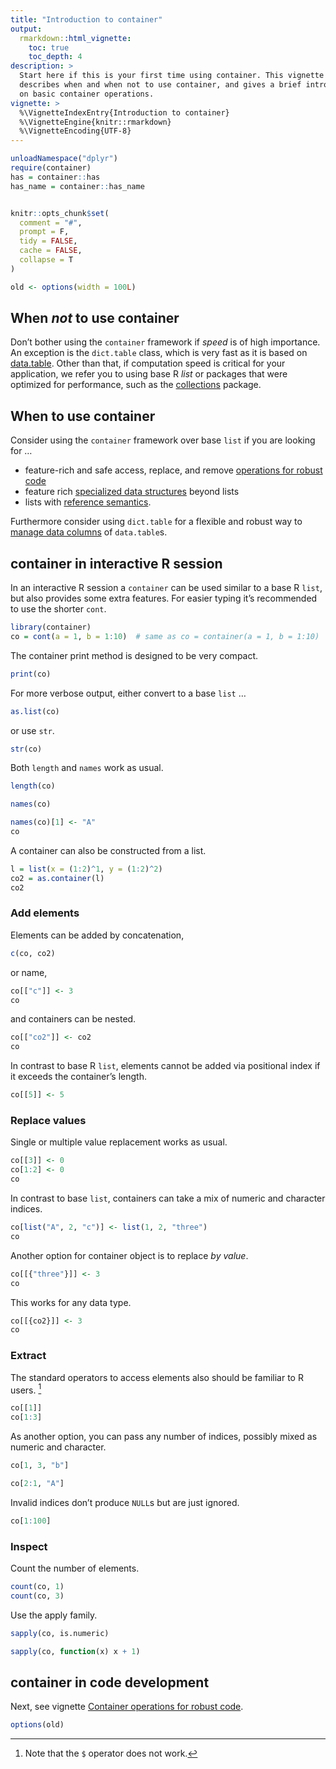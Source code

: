 ---
title: "Introduction to container"
output:
  rmarkdown::html_vignette:
    toc: true
    toc_depth: 4
description: >
  Start here if this is your first time using container. This vignette
  describes when and when not to use container, and gives a brief introduction
  on basic container operations.
vignette: >
  %\VignetteIndexEntry{Introduction to container}
  %\VignetteEngine{knitr::rmarkdown}
  %\VignetteEncoding{UTF-8}
---

```{r knitr-setup, include = FALSE}
unloadNamespace("dplyr")
require(container)
has = container::has
has_name = container::has_name


knitr::opts_chunk$set(
  comment = "#",
  prompt = F,
  tidy = FALSE,
  cache = FALSE,
  collapse = T
)

old <- options(width = 100L)
```


## When *not* to use container

Don't bother using the `container` framework if *speed* is of high importance.
An exception is the `dict.table` class, which is very fast as it is based on
[data.table](https://CRAN.R-project.org/package=data.table).
Other than that, if computation speed is critical for your application,
we refer you to using base R *list* or packages that were optimized for
performance, such as the
[collections](https://CRAN.R-project.org/package=collections) package.


## When to use container
Consider using the `container` framework over base `list` if you are looking
for ...

* feature-rich and safe access, replace, and remove
  [operations for robust code](code-development.html)
* feature rich [specialized data structures](deque-set-dict.html) beyond lists
* lists with [reference semantics](reference-semantics.html).

Furthermore consider using `dict.table` for a flexible and robust way to
[manage data columns](manage-data-columns.html) of `data.table`s.


## container in interactive R session

In an interactive R session a `container` can be used similar to a base
R `list`, but also provides some extra features.
For easier typing it's recommended to use the shorter `cont`.

```{r}
library(container)
co = cont(a = 1, b = 1:10)  # same as co = container(a = 1, b = 1:10)
```

The container print method is designed to be very compact.
```{r}
print(co)
```

For more verbose output, either convert to a base `list` ...
```{r}
as.list(co)
```

or use `str`.
```{r}
str(co)
```

Both `length` and `names` work as usual.
```{r}
length(co)

names(co)

names(co)[1] <- "A"
co
```

A container can also be constructed from a list.
```{r}
l = list(x = (1:2)^1, y = (1:2)^2)
co2 = as.container(l)
co2
```


### Add elements

Elements can be added by concatenation,
```{r}
c(co, co2)
```
or name,
```{r}
co[["c"]] <- 3
co
```

and containers can be nested.
```{r}
co[["co2"]] <- co2
co
```

In contrast to base R `list`, elements cannot be added via positional index
if it exceeds the container's length.
```{r, error = TRUE}
co[[5]] <- 5
```


### Replace values

Single or multiple value replacement works as usual.
```{r}
co[[3]] <- 0
co[1:2] <- 0
co
```

In contrast to base `list`, containers can take a mix of numeric and character
indices.
```{r}
co[list("A", 2, "c")] <- list(1, 2, "three")
co
```

Another option for container object is to replace *by value*.
```{r}
co[[{"three"}]] <- 3
co
```

This works for any data type.
```{r}
co[[{co2}]] <- 3
co
```


### Extract
The standard operators to access elements also should be familiar to R users.
^[Note that the `$` operator does not work.]
```{r}
co[[1]]
co[1:3]
```

As another option, you can pass any number of indices, possibly mixed as numeric
and character.
```{r}
co[1, 3, "b"]

co[2:1, "A"]
```

Invalid indices don't produce `NULL`s but are just ignored.
```{r}
co[1:100]
```


### Inspect
Count the number of elements.
```{r}
count(co, 1)
count(co, 3)
```


Use the apply family.
```{r}
sapply(co, is.numeric)

sapply(co, function(x) x + 1)
```

## container in code development

Next, see vignette [Container operations for robust code](code-development.html).

```{r, include = FALSE}
options(old)
```